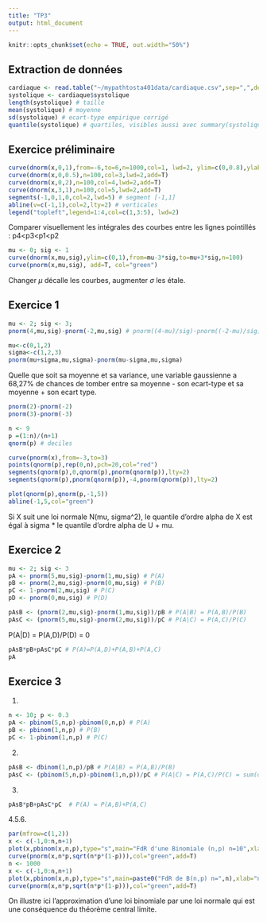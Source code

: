 ```yaml
---
title: "TP3"
output: html_document
---
```


```r
knitr::opts_chunk$set(echo = TRUE, out.width="50%")
```

## Extraction de données

```r
cardiaque <- read.table("~/mypathtosta401data/cardiaque.csv",sep=",",dec=".",header=T)
systolique <- cardiaque$systolique
length(systolique) # taille
mean(systolique) # moyenne
sd(systolique) # ecart-type empirique corrigé
quantile(systolique) # quartiles, visibles aussi avec summary(systolique)
```

## Exercice préliminaire

```r
curve(dnorm(x,0,1),from=-6,to=6,n=1000,col=1, lwd=2, ylim=c(0,0.8),ylab="dnorm",main="densité normale")
curve(dnorm(x,0,0.5),n=100,col=3,lwd=2,add=T)
curve(dnorm(x,0,2),n=100,col=4,lwd=2,add=T)
curve(dnorm(x,3,1),n=100,col=5,lwd=2,add=T)
segments(-1,0,1,0,col=2,lwd=5) # segment [-1,1] 
abline(v=c(-1,1),col=2,lty=2) # verticales 
legend("topleft",legend=1:4,col=c(1,3:5), lwd=2)
```

Comparer visuellement les intégrales des courbes entre les lignes pointillés : 
p4<p3<p1<p2

```r
mu <- 0; sig <- 1
curve(dnorm(x,mu,sig),ylim=c(0,1),from=mu-3*sig,to=mu+3*sig,n=100)
curve(pnorm(x,mu,sig), add=T, col="green")
```

Changer $\mu$ décalle les courbes, augmenter $\sigma$ les étale.

## Exercice 1

```r
mu <- 2; sig <- 3;
pnorm(4,mu,sig)-pnorm(-2,mu,sig) # pnorm((4-mu)/sig)-pnorm((-2-mu)/sig)
```

```r
mu<-c(0,1,2)
sigma<-c(1,2,3)
pnorm(mu+sigma,mu,sigma)-pnorm(mu-sigma,mu,sigma) 
```

Quelle que soit sa moyenne et sa variance, une variable gaussienne a 68,27% de chances
de tomber entre sa moyenne - son ecart-type et sa moyenne + son ecart type.

```r
pnorm(2)-pnorm(-2) 
pnorm(3)-pnorm(-3) 
```

```r
n <- 9
p =(1:n)/(n+1)
qnorm(p) # deciles
```

```r
curve(pnorm(x),from=-3,to=3)
points(qnorm(p),rep(0,n),pch=20,col="red")
segments(qnorm(p),0,qnorm(p),pnorm(qnorm(p)),lty=2)
segments(qnorm(p),pnorm(qnorm(p)),-4,pnorm(qnorm(p)),lty=2)
```

```r
plot(qnorm(p),qnorm(p,-1,5))
abline(-1,5,col="green")
```

Si X suit une loi normale N(mu, sigma^2), le quantile d'ordre alpha de X est égal à sigma * le quantile d'ordre alpha de U + mu. 

## Exercice 2

```r
mu <- 2; sig <- 3
pA <- pnorm(5,mu,sig)-pnorm(1,mu,sig) # P(A)
pB <- pnorm(2,mu,sig)-pnorm(0,mu,sig) # P(B)
pC <- 1-pnorm(2,mu,sig) # P(C)
pD <- pnorm(0,mu,sig) # P(D)
```

```r
pAsB <- (pnorm(2,mu,sig)-pnorm(1,mu,sig))/pB # P(A|B) = P(A,B)/P(B)
pAsC <- (pnorm(5,mu,sig)-pnorm(2,mu,sig))/pC # P(A|C) = P(A,C)/P(C) 
```
P(A|D) = P(A,D)/P(D) = 0

```r
pAsB*pB+pAsC*pC # P(A)=P(A,D)+P(A,B)+P(A,C)
pA
```

## Exercice 3 

1.
```r
n <- 10; p <- 0.3
pA <- pbinom(5,n,p)-pbinom(0,n,p) # P(A)
pB <- pbinom(1,n,p) # P(B)
pC <- 1-pbinom(1,n,p) # P(C) 
```

2.
```r
pAsB <- dbinom(1,n,p)/pB # P(A|B) = P(A,B)/P(B)
pAsC <- (pbinom(5,n,p)-pbinom(1,n,p))/pC # P(A|C) = P(A,C)/P(C) = sum(dbinom(2:5,n,p))/P(C)
```

3.
```r
pAsB*pB+pAsC*pC  # P(A) = P(A,B)+P(A,C) 
```

4.5.6.
```r
par(mfrow=c(1,2))
x <- c(-1,0:n,n+1)
plot(x,pbinom(x,n,p),type="s",main="FdR d'une Binomiale (n,p) n=10",xlab="nbre succès", ylab="P(X<=x)=F(x)")
curve(pnorm(x,n*p,sqrt(n*p*(1-p))),col="green",add=T)
n <- 1000
x <- c(-1,0:n,n+1)
plot(x,pbinom(x,n,p),type="s",main=paste0("FdR de B(n,p) n=",n),xlab="nbre succès", ylab="P(X<=x)=F(x)")
curve(pnorm(x,n*p,sqrt(n*p*(1-p))),col="green",add=T)
```

On illustre ici l'approximation d'une loi binomiale par une loi normale qui est une conséquence du théorème central limite.
